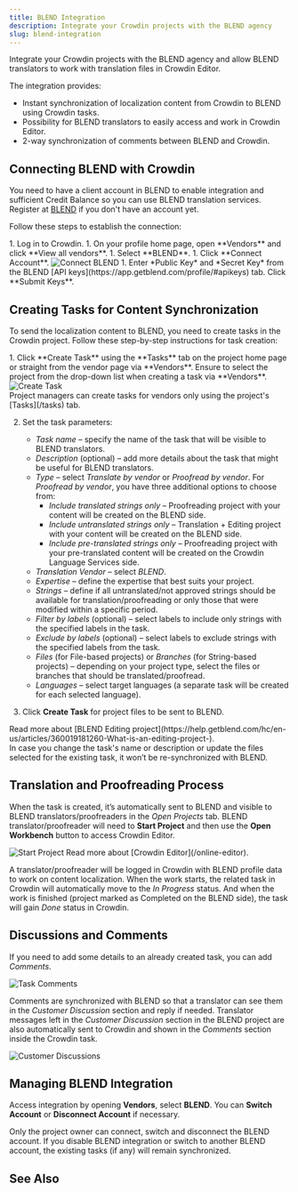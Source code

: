 ```yaml
---
title: BLEND Integration
description: Integrate your Crowdin projects with the BLEND agency
slug: blend-integration
---
```



Integrate your Crowdin projects with the BLEND agency and allow BLEND translators to work with translation files in Crowdin Editor.

The integration provides:

- Instant synchronization of localization content from Crowdin to BLEND using Crowdin tasks.
- Possibility for BLEND translators to easily access and work in Crowdin Editor.
- 2-way synchronization of comments between BLEND and Crowdin.

## Connecting BLEND with Crowdin

You need to have a client account in BLEND to enable integration and sufficient Credit Balance so you can use BLEND translation services. Register at [BLEND](https://app.getblend.com/auth/register) if you don't have an account yet.

Follow these steps to establish the connection:

<Steps>
  1. Log in to Crowdin.
  1. On your profile home page, open **Vendors** and click **View all vendors**.
  1. Select **BLEND**.
  1. Click **Connect Account**. <Image src={blendConnect} alt="Connect BLEND" />
  1. Enter *Public Key* and *Secret Key* from the BLEND [API keys](https://app.getblend.com/profile/#apikeys) tab. Click **Submit Keys**.
</Steps>

## Creating Tasks for Content Synchronization

To send the localization content to BLEND, you need to create tasks in the Crowdin project. Follow these step-by-step instructions for task creation:

<Steps>
  1. Click **Create Task** using the **Tasks** tab on the project home page or straight from the vendor page via **Vendors**. Ensure to select the project from the drop-down list when creating a task via **Vendors**.
      <Image src={blendCreateTask} alt="Create Task" />
      <Aside>Project managers can create tasks for vendors only using the project's [Tasks](/tasks) tab.</Aside>

  2. Set the task parameters:
      - *Task name* &ndash; specify the name of the task that will be visible to BLEND translators.
      - *Description* (optional) &ndash; add more details about the task that might be useful for BLEND translators.
      - *Type* &ndash; select *Translate by vendor* or *Proofread by vendor*. For *Proofread by vendor*, you have three additional options to choose from:
        * *Include translated strings only* &ndash; Proofreading project with your content will be created on the BLEND side.
        * *Include untranslated strings only* &ndash; Translation + Editing project with your content will be created on the BLEND side.
        * *Include pre-translated strings only* &ndash; Proofreading project with your pre-translated content will be created on the Crowdin Language Services side.
      - *Translation Vendor* &ndash; select *BLEND*.
      - *Expertise* &ndash; define the expertise that best suits your project.
      - *Strings* &ndash;  define if all untranslated/not approved strings should be available for translation/proofreading or only those that were modified within a specific period.
      - *Filter by labels* (optional) &ndash; select labels to include only strings with the specified labels in the task.
      - *Exclude by labels* (optional) &ndash; select labels to exclude strings with the specified labels from the task.
      - *Files* (for File-based projects) or *Branches* (for String-based projects) &ndash; depending on your project type, select the files or branches that should be translated/proofread.
      - *Languages* &ndash; select target languages (a separate task will be created for each selected language).

  3. Click **Create Task** for project files to be sent to BLEND.
</Steps>

<ReadMore>
  Read more about [BLEND Editing project](https://help.getblend.com/hc/en-us/articles/360019181260-What-is-an-editing-project-).
</ReadMore>

<Aside type="caution">
  In case you change the task's name or description or update the files selected for the existing task, it won’t be re-synchronized with BLEND.
</Aside>

## Translation and Proofreading Process

When the task is created, it’s automatically sent to BLEND and visible to BLEND translators/proofreaders in the *Open Projects* tab. BLEND translator/proofreader will need to **Start Project** and then use the **Open Workbench** button to access Crowdin Editor.

<Image src={blendStartProject} alt="Start Project" />

<ReadMore>
  Read more about [Crowdin Editor](/online-editor).
</ReadMore>

A translator/proofreader will be logged in Crowdin with BLEND profile data to work on content localization. When the work starts, the related task in Crowdin will automatically move to the *In Progress* status. And when the work is finished (project marked as Completed on the BLEND side), the task will gain *Done* status in Crowdin.

## Discussions and Comments

If you need to add some details to an already created task, you can add *Comments*.

<Image src={blendTaskComments} alt="Task Comments" />

Comments are synchronized with BLEND so that a translator can see them in the *Customer Discussion* section and reply if needed. Translator messages left in the *Customer Discussion* section in the BLEND project are also automatically sent to Crowdin and shown in the *Comments* section inside the Crowdin task.

<Image src={blendCustomerDiscussions} alt="Customer Discussions" />

## Managing BLEND Integration

Access integration by opening **Vendors**, select **BLEND**. You can **Switch Account** or **Disconnect Account** if necessary.

<Aside>
  Only the project owner can connect, switch and disconnect the BLEND account. If you disable BLEND integration or switch to another BLEND account, the existing tasks (if any) will remain synchronized.
</Aside>

## See Also

<CardGrid>
  <LinkCard title="Tasks" href="/tasks" />
  <LinkCard title="Ordering Professional Translations" href="/ordering-professional-translations" />
</CardGrid>
